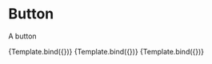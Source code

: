 
<Meta title="Example/Button" component={Button} />

# Button

A button


<Canvas>
  <Story name="Primary" args={{
      label: 'Submit',
      variant: primary,
      isSmall: false
    }}>
    {Template.bind({})}
   </Story>
  <Story name="Secondary" args={{
      label: 'Cancel',
      variant: secondary,
      isSmall: false
    }}>
    {Template.bind({})}
   </Story>
  <Story name="Secondary" args={{
    label: 'Close',
    variant: null,
    isSmall: true
  }}>
    {Template.bind({})}
   </Story>
</Canvas>